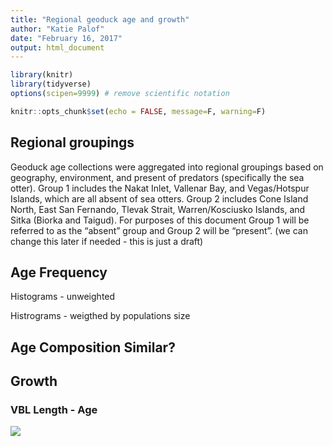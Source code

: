 ```yaml
---
title: "Regional geoduck age and growth"
author: "Katie Palof"
date: "February 16, 2017"
output: html_document
---
```

```r
library(knitr)
library(tidyverse)
options(scipen=9999) # remove scientific notation

knitr::opts_chunk$set(echo = FALSE, message=F, warning=F)
```
## Regional groupings
Geoduck age collections were aggregated into regional groupings based on geography, environment, and present of predators (specifically the sea otter).  Group 1 includes the Nakat Inlet, Vallenar Bay, and Vegas/Hotspur Islands, which are all absent of sea otters.  Group 2 includes Cone Island North, East San Fernando, Tlevak Strait, Warren/Kosciusko Islands, and Sitka (Biorka and Taigud).  For purposes of this document Group 1 will be referred to as the "absent" group and Group 2 will be "present".  (we can change this later if needed - this is just a draft)

## Age Frequency
Histograms - unweighted

Histrograms - weigthed by populations size

## Age Composition Similar?

## Growth
### VBL Length - Age
![](../figures/present_VBL1.png)
